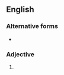 {{also|grayhaired}}
==English==

===Alternative forms===
* {{alter|en|grayhaired}}

===Adjective===
{{en-adj|-}}

# {{alternative form of|lang=en|grey-haired}}